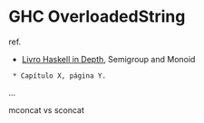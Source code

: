 = GHC OverloadedString =

ref.
* [[Livro Haskell in Depth]], Semigroup and Monoid
  * Capítulo X, página Y.
...

mconcat vs sconcat
